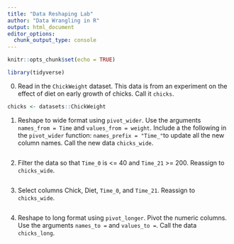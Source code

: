 ```yaml
---
title: "Data Reshaping Lab"
author: "Data Wrangling in R"
output: html_document
editor_options: 
  chunk_output_type: console
---
```


```r
knitr::opts_chunk$set(echo = TRUE)
```

```r
library(tidyverse)
```


0.  Read in the `ChickWeight` dataset. This data is from an experiment on the effect of diet on early growth of chicks. Call it `chicks`.

```r
chicks <- datasets::ChickWeight
```

1. Reshape to wide format using `pivot_wider`. Use the arguments `names_from = Time` and `values_from = weight`. Include a the following in the `pivot_wider` function: `names_prefix = "Time_"`to update all the new column names. Call the new data `chicks_wide`.

```r

```

2. Filter the data so that `Time_0` is <= 40 and `Time_21` >= 200. Reassign to `chicks_wide`.

```r

```

3. Select columns Chick, Diet, `Time_0`, and `Time_21`. Reassign to `chicks_wide`.

```r

```

4. Reshape to long format using `pivot_longer`. Pivot the numeric columns. Use the arguments `names_to = ` and `values_to = `. Call the data `chicks_long`.

```r

```